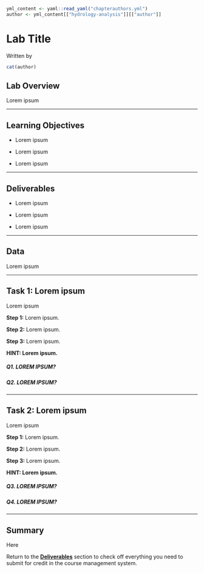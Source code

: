 ```r
yml_content <- yaml::read_yaml("chapterauthors.yml")
author <- yml_content[["hydrology-analysis"]][["author"]]
```
# Lab Title {#hydrology-analysis}

Written by
```r
cat(author)
```

## Lab Overview {.unnumbered}

Lorem ipsum

------------------------------------------------------------------------

## Learning Objectives {.unnumbered}

-   Lorem ipsum

-   Lorem ipsum 

-   Lorem ipsum 

------------------------------------------------------------------------

## Deliverables {#lab3-deliverables .unnumbered}

-   Lorem ipsum

-   Lorem ipsum

-   Lorem ipsum

------------------------------------------------------------------------

## Data {.unnumbered}

Lorem ipsum

------------------------------------------------------------------------

## Task 1: Lorem ipsum {.unnumbered}

Lorem ipsum

**Step 1:** Lorem ipsum.

**Step 2:** Lorem ipsum.

**Step 3:** Lorem ipsum.

__HINT: Lorem ipsum.__

##### Q1. LOREM IPSUM? {.unnumbered}

##### Q2. LOREM IPSUM? {.unnumbered}

------------------------------------------------------------------------

## Task 2: Lorem ipsum {.unnumbered}

Lorem ipsum

**Step 1:** Lorem ipsum.

**Step 2:** Lorem ipsum.

**Step 3:** Lorem ipsum.

__HINT: Lorem ipsum.__

##### Q3. LOREM IPSUM? {.unnumbered}

##### Q4. LOREM IPSUM? {.unnumbered}

------------------------------------------------------------------------

## Summary {.unnumbered}

Here

Return to the **[Deliverables](#lab3-deliverables)** section to check off everything you need to submit for credit in the course management system.
